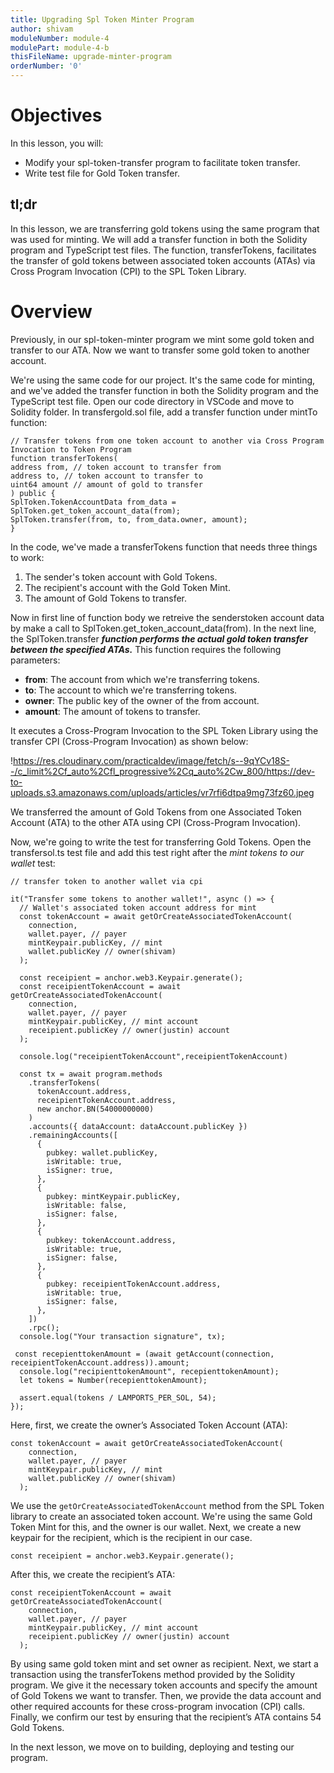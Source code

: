 ```yaml
---
title: Upgrading Spl Token Minter Program
author: shivam
moduleNumber: module-4
modulePart: module-4-b
thisFileName: upgrade-minter-program
orderNumber: '0'
---
```


# Objectives

In this lesson, you will:

- Modify your spl-token-transfer program to facilitate token transfer.
- Write test file for Gold Token transfer.

## tl;dr

In this lesson, we are transferring gold tokens using the same program that was used for minting. We will add a transfer function in both the Solidity program and TypeScript test files. The function, transferTokens, facilitates the transfer of gold tokens between associated token accounts (ATAs) via Cross Program Invocation (CPI) to the SPL Token Library.

# Overview

Previously, in our spl-token-minter program we mint some gold token and transfer to our ATA. Now we want to transfer some gold token to another account.

We're using the same code for our project. It's the same code for minting, and we've added the transfer function in both the Solidity program and the TypeScript test file. Open our code directory in VSCode and move to Solidity folder. In transfergold.sol file, add a transfer function under mintTo function:

```solidity
// Transfer tokens from one token account to another via Cross Program Invocation to Token Program
function transferTokens(
address from, // token account to transfer from
address to, // token account to transfer to
uint64 amount // amount of gold to transfer
) public {
SplToken.TokenAccountData from_data = SplToken.get_token_account_data(from);
SplToken.transfer(from, to, from_data.owner, amount);
}

```

In the code, we've made a transferTokens function that needs three things to work:

1. The sender's token account with Gold Tokens.
2. The recipient's account with the Gold Token Mint.
3. The amount of Gold Tokens to transfer.

Now in first line of function body we retreive the senderstoken account data by make a call to SplToken.get_token_account_data(from). In the next line, the SplToken.transfer ***function performs the actual gold token transfer between the specified ATAs.*** This function requires the following parameters:

- **from**: The account from which we're transferring tokens.
- **to**: The account to which we're transferring tokens.
- **owner**: The public key of the owner of the from account.
- **amount**: The amount of tokens to transfer.

It executes a Cross-Program Invocation to the SPL Token Library using the transfer CPI (Cross-Program Invocation) as shown below:

!https://res.cloudinary.com/practicaldev/image/fetch/s--9qYCv18S--/c_limit%2Cf_auto%2Cfl_progressive%2Cq_auto%2Cw_800/https://dev-to-uploads.s3.amazonaws.com/uploads/articles/vr7rfi6dtpa9mg73fz60.jpeg

We transferred the amount of Gold Tokens from one Associated Token Account (ATA) to the other ATA using CPI (Cross-Program Invocation). 

Now, we're going to write the test for transferring Gold Tokens. Open the transfersol.ts test file and add this test right after the *mint tokens to our wallet* test:

```tsx
// transfer token to another wallet via cpi

it("Transfer some tokens to another wallet!", async () => {
  // Wallet's associated token account address for mint
  const tokenAccount = await getOrCreateAssociatedTokenAccount(
    connection,
    wallet.payer, // payer
    mintKeypair.publicKey, // mint
    wallet.publicKey // owner(shivam)
  );

  const receipient = anchor.web3.Keypair.generate();
  const receipientTokenAccount = await getOrCreateAssociatedTokenAccount(
    connection,
    wallet.payer, // payer
    mintKeypair.publicKey, // mint account
    receipient.publicKey // owner(justin) account
  );

  console.log("receipientTokenAccount",receipientTokenAccount)

  const tx = await program.methods
    .transferTokens(
      tokenAccount.address,
      receipientTokenAccount.address,
      new anchor.BN(54000000000)
    )
    .accounts({ dataAccount: dataAccount.publicKey })
    .remainingAccounts([
      {
        pubkey: wallet.publicKey,
        isWritable: true,
        isSigner: true,
      },
      {
        pubkey: mintKeypair.publicKey,
        isWritable: false,
        isSigner: false,
      },
      {
        pubkey: tokenAccount.address,
        isWritable: true,
        isSigner: false,
      },
      {
        pubkey: receipientTokenAccount.address,
        isWritable: true,
        isSigner: false,
      },
    ])
    .rpc();
  console.log("Your transaction signature", tx);

 const recepienttokenAmount = (await getAccount(connection, receipientTokenAccount.address)).amount;
  console.log("recipienttokenAmount", recepienttokenAmount);
  let tokens = Number(recepienttokenAmount);

  assert.equal(tokens / LAMPORTS_PER_SOL, 54);
});

```

Here, first, we create the owner’s Associated Token Account (ATA):

```tsx
const tokenAccount = await getOrCreateAssociatedTokenAccount(
    connection,
    wallet.payer, // payer
    mintKeypair.publicKey, // mint
    wallet.publicKey // owner(shivam)
  );

```

We use the `getOrCreateAssociatedTokenAccount` method from the SPL Token library to create an associated token account. We're using the same Gold Token Mint for this, and the owner is our wallet. Next, we create a new keypair for the recipient, which is the recipient in our case.

```tsx
const receipient = anchor.web3.Keypair.generate();

```

After this, we create the recipient’s ATA:

```tsx
const receipientTokenAccount = await getOrCreateAssociatedTokenAccount(
    connection,
    wallet.payer, // payer
    mintKeypair.publicKey, // mint account
    receipient.publicKey // owner(justin) account
  );

```

By using same gold token mint and set owner as recipient. Next, we start a transaction using the transferTokens method provided by the Solidity program. We give it the necessary token accounts and specify the amount of Gold Tokens we want to transfer. Then, we provide the data account and other required accounts for these cross-program invocation (CPI) calls. Finally, we confirm our test by ensuring that the recipient’s ATA contains 54 Gold Tokens.

In the next lesson, we move on to building, deploying and testing our program.